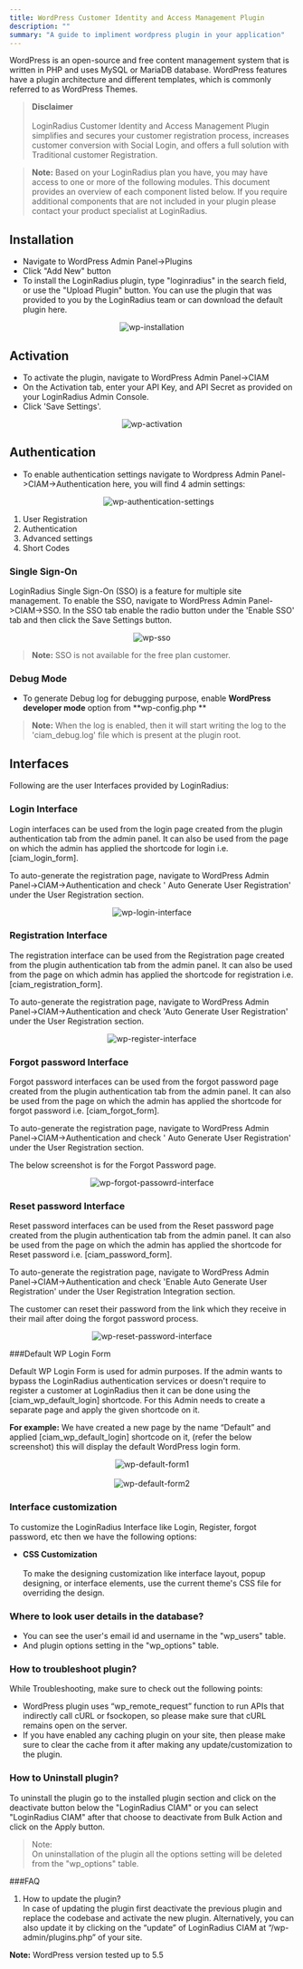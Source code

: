 ```yaml
---
title: WordPress Customer Identity and Access Management Plugin
description: ""
summary: "A guide to impliment wordpress plugin in your application"
---
```



WordPress is an open-source and free content management system that is written in PHP and uses MySQL or MariaDB database. WordPress features have a plugin architecture and different templates, which is commonly referred to as WordPress Themes.


> **Disclaimer** <br/><br/> LoginRadius Customer Identity and Access Management Plugin simplifies and secures your customer registration process, increases customer conversion with Social Login, and offers a full solution with Traditional customer Registration.

> **Note:** Based on your LoginRadius plan you have, you may have access to one or more of the following modules. This document provides an overview of each component listed below. If you require additional components that are not included in your plugin please contact your product specialist at LoginRadius.



## Installation

- Navigate to WordPress Admin Panel->Plugins
- Click "Add New" button
- To install the LoginRadius plugin, type "loginradius" in the search field, or use the "Upload Plugin" button. You can use the plugin that was provided to you by the LoginRadius team or can download the default plugin here.
  
<div style="text-align:center">
  <img src="../assets/wp-installation.png" alt="wp-installation" />
</div>

## Activation

- To activate the plugin, navigate to WordPress Admin Panel->CIAM
- On the Activation tab, enter your API Key, and API Secret as provided on your LoginRadius Admin Console.
- Click 'Save Settings'.

<div style="text-align:center">
  <img src="../assets/wp-activation.png" alt="wp-activation" />
</div>

## Authentication

- To enable authentication settings navigate to Wordpress Admin Panel->CIAM->Authentication here, you will find 4 admin settings:
  
  <div style="text-align:center">
  <img src="../assets/wp-authentication-settings.png" alt="wp-authentication-settings" />
</div>

1. User Registration
2. Authentication                                       
3. Advanced settings
4. Short Codes


### Single Sign-On

LoginRadius Single Sign-On (SSO) is a feature for multiple site management. To enable the SSO, navigate to WordPress Admin Panel->CIAM->SSO. In the SSO tab enable the radio button under the 'Enable SSO' tab and then click the Save Settings button.

<div style="text-align:center">
  <img src="../assets/wp-sso.png" alt="wp-sso" />
</div>

> **Note:** SSO is not available for the free plan customer.

### Debug Mode

- To generate Debug log for debugging purpose, enable **WordPress developer mode** option from **wp-config.php **

> **Note:** When the log is enabled, then it will start writing the log to the 'ciam_debug.log' file which is present at the plugin root.

## Interfaces

Following are the user Interfaces provided by LoginRadius:

### Login Interface

Login interfaces can be used from the login page created from the plugin authentication tab from the admin panel. It can also be used from the page on which the admin has applied the shortcode for login i.e. [ciam_login_form].

To auto-generate the registration page, navigate to WordPress Admin Panel->CIAM->Authentication and check ' Auto Generate User Registration' under the User Registration section.

<div style="text-align:center">
  <img src="../assets/wp-login-interface.png" alt="wp-login-interface" />
</div>


### Registration Interface

The registration interface can be used from the Registration page created from the plugin authentication tab from the admin panel. It can also be used from the page on which admin has applied the shortcode for registration i.e. [ciam_registration_form].

To auto-generate the registration page, navigate to WordPress Admin Panel->CIAM->Authentication and check 'Auto Generate User Registration' under the User Registration section.


<div style="text-align:center">
  <img src="../assets/wp-register-interface.png" alt="wp-register-interface" />
</div>

### Forgot password Interface

Forgot password interfaces can be used from the forgot password page created from the plugin authentication tab from the admin panel. It can also be used from the page on which the admin has applied the shortcode for forgot password i.e. [ciam_forgot_form].

To auto-generate the registration page, navigate to WordPress Admin Panel->CIAM->Authentication and check ' Auto Generate User Registration' under the User Registration section.

The below screenshot is for the Forgot Password page.

<div style="text-align:center">
  <img src="../assets/wp-forgot-passowrd-interface.png" alt="wp-forgot-passowrd-interface" />
</div>

### Reset password Interface

Reset password interfaces can be used from the Reset password page created from the plugin authentication tab from the admin panel. It can also be used from the page on which the admin has applied the shortcode for Reset password i.e. [ciam_password_form].

To auto-generate the registration page, navigate to WordPress Admin Panel->CIAM->Authentication and check 'Enable Auto Generate User Registration' under the User Registration Integration section.

The customer can reset their password from the link which they receive in their mail after doing the forgot password process.

<div style="text-align:center">
  <img src="../assets/wp-reset-password-interface.png" alt="wp-reset-password-interface" />
</div>

###Default WP Login Form

Default WP Login Form is used for admin purposes. If the admin wants to bypass the LoginRadius authentication services or doesn't require to register a customer at LoginRadius then it can be done using the [ciam_wp_default_login] shortcode. For this Admin needs to create a separate page and apply the given shortcode on it.

**For example:** We have created a new page by the name “Default” and applied [ciam_wp_default_login] shortcode on it, (refer the below screenshot) this will display the default WordPress login form.

<div style="text-align:center">
  <img src="../assets/wp-default-form1.png" alt="wp-default-form1" />
</div>

<br>

<div style="text-align:center">
  <img src="../assets/wp-default-form2.png" alt="wp-default-form2" />
</div>


### Interface customization

To customize the LoginRadius Interface like Login, Register, forgot password, etc then we have the following options:

- **CSS Customization**
  <br><br>To make the designing customization like interface layout, popup designing, or interface elements, use the current theme's CSS file for overriding the design.


### Where to look user details in the database?

- You can see the user's email id and username in the "wp_users" table.
- And plugin options setting in the "wp_options" table. 

### How to troubleshoot plugin?

While Troubleshooting, make sure to check out the following points:

- WordPress plugin uses “wp_remote_request” function to run APIs that indirectly call cURL or fsockopen, so please make sure that cURL remains open on the server.
- If you have enabled any caching plugin on your site, then please make sure to clear the cache from it after making any update/customization to the plugin.

### How to Uninstall plugin?

To uninstall the plugin go to the installed plugin section and click on the deactivate button below the "LoginRadius CIAM" or you can select "LoginRadius CIAM" after that choose to deactivate from Bulk Action and click on the Apply button.

> Note: 
> <br> On uninstallation of the plugin all the options setting will be deleted from the "wp_options" table.


###FAQ
1.  How to update the plugin?
<br>In case of updating the plugin first deactivate the previous plugin and replace the codebase and activate the new plugin. Alternatively, you can also update it by clicking on the “update” of LoginRadius CIAM at “/wp-admin/plugins.php” of your site.

**Note:** WordPress version tested up to 5.5